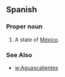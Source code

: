 ==Spanish==
===Proper noun===
{{es-proper noun}}
# A state of [[México]].
===See Also===
*[[w:Aguascalientes]]